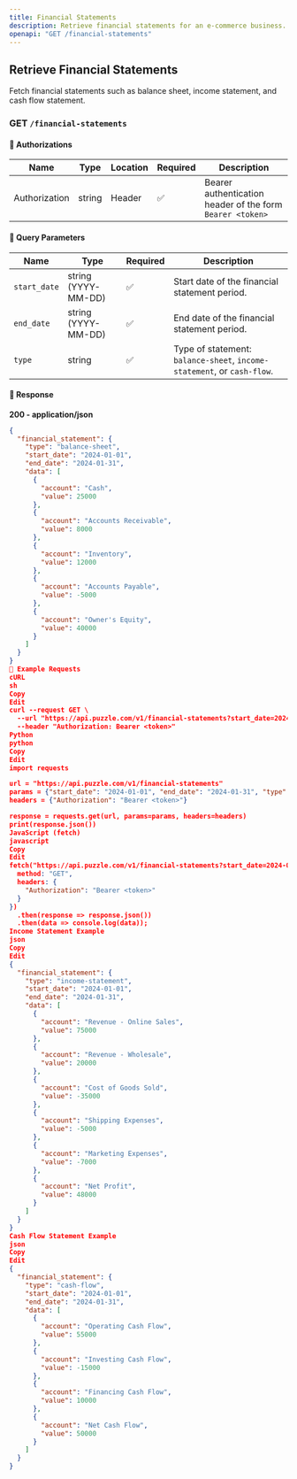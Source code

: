 ```yaml
---
title: Financial Statements
description: Retrieve financial statements for an e-commerce business.
openapi: "GET /financial-statements"
---
```



## Retrieve Financial Statements

Fetch financial statements such as balance sheet, income statement, and cash flow statement.

<TryIt />

### **GET** `/financial-statements`

#### 🔹 **Authorizations**
| Name           | Type   | Location | Required | Description |
|---------------|--------|----------|----------|-------------|
| Authorization | string | Header   | ✅       | Bearer authentication header of the form `Bearer <token>` |

#### 🔹 **Query Parameters**
| Name        | Type   | Required | Description |
|------------|--------|----------|-------------|
| `start_date` | string (YYYY-MM-DD) | ✅ | Start date of the financial statement period. |
| `end_date` | string (YYYY-MM-DD) | ✅ | End date of the financial statement period. |
| `type`  | string | ✅ | Type of statement: `balance-sheet`, `income-statement`, or `cash-flow`. |

#### 🔹 **Response**
**200 - application/json**
```json
{
  "financial_statement": {
    "type": "balance-sheet",
    "start_date": "2024-01-01",
    "end_date": "2024-01-31",
    "data": [
      {
        "account": "Cash",
        "value": 25000
      },
      {
        "account": "Accounts Receivable",
        "value": 8000
      },
      {
        "account": "Inventory",
        "value": 12000
      },
      {
        "account": "Accounts Payable",
        "value": -5000
      },
      {
        "account": "Owner's Equity",
        "value": 40000
      }
    ]
  }
}
🔹 Example Requests
cURL
sh
Copy
Edit
curl --request GET \
  --url "https://api.puzzle.com/v1/financial-statements?start_date=2024-01-01&end_date=2024-01-31&type=balance-sheet" \
  --header "Authorization: Bearer <token>"
Python
python
Copy
Edit
import requests

url = "https://api.puzzle.com/v1/financial-statements"
params = {"start_date": "2024-01-01", "end_date": "2024-01-31", "type": "balance-sheet"}
headers = {"Authorization": "Bearer <token>"}

response = requests.get(url, params=params, headers=headers)
print(response.json())
JavaScript (fetch)
javascript
Copy
Edit
fetch("https://api.puzzle.com/v1/financial-statements?start_date=2024-01-01&end_date=2024-01-31&type=balance-sheet", {
  method: "GET",
  headers: {
    "Authorization": "Bearer <token>"
  }
})
  .then(response => response.json())
  .then(data => console.log(data));
Income Statement Example
json
Copy
Edit
{
  "financial_statement": {
    "type": "income-statement",
    "start_date": "2024-01-01",
    "end_date": "2024-01-31",
    "data": [
      {
        "account": "Revenue - Online Sales",
        "value": 75000
      },
      {
        "account": "Revenue - Wholesale",
        "value": 20000
      },
      {
        "account": "Cost of Goods Sold",
        "value": -35000
      },
      {
        "account": "Shipping Expenses",
        "value": -5000
      },
      {
        "account": "Marketing Expenses",
        "value": -7000
      },
      {
        "account": "Net Profit",
        "value": 48000
      }
    ]
  }
}
Cash Flow Statement Example
json
Copy
Edit
{
  "financial_statement": {
    "type": "cash-flow",
    "start_date": "2024-01-01",
    "end_date": "2024-01-31",
    "data": [
      {
        "account": "Operating Cash Flow",
        "value": 55000
      },
      {
        "account": "Investing Cash Flow",
        "value": -15000
      },
      {
        "account": "Financing Cash Flow",
        "value": 10000
      },
      {
        "account": "Net Cash Flow",
        "value": 50000
      }
    ]
  }
}
